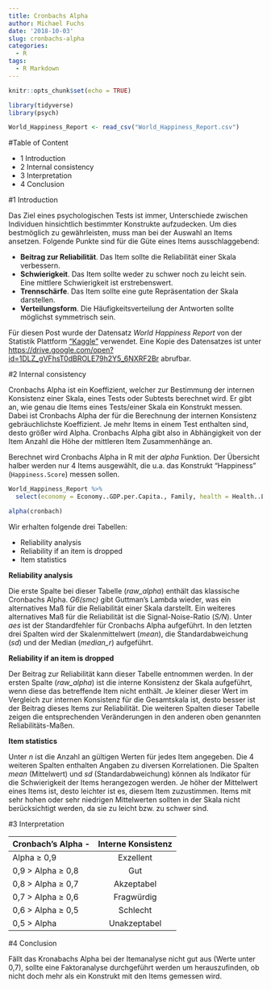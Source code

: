 ```yaml
---
title: Cronbachs Alpha
author: Michael Fuchs
date: '2018-10-03'
slug: cronbachs-alpha
categories:
  - R
tags:
  - R Markdown
---
```



```r
knitr::opts_chunk$set(echo = TRUE)
```


```r
library(tidyverse)
library(psych)
```
```r
World_Happiness_Report <- read_csv("World_Happiness_Report.csv")
```


#Table of Content

+ 1 Introduction
+ 2 Internal consistency
+ 3 Interpretation
+ 4 Conclusion

#1 Introduction

Das Ziel eines psychologischen Tests ist immer, Unterschiede zwischen Individuen hinsichtlich bestimmter Konstrukte aufzudecken. Um dies bestmöglich zu gewährleisten, muss man bei der Auswahl an Items ansetzen. Folgende Punkte sind für die Güte eines Items ausschlaggebend:

+ **Beitrag zur Reliabilität**. Das Item sollte die Reliabilität einer Skala verbessern.
+ **Schwierigkeit**. Das Item sollte weder zu schwer noch zu leicht sein. Eine mittlere Schwierigkeit ist erstrebenswert.
+ **Trennschärfe**. Das Item sollte eine gute Repräsentation der Skala darstellen.
+ **Verteilungsform**. Die Häufigkeitsverteilung der Antworten sollte möglichst symmetrisch sein. 

Für diesen Post wurde der Datensatz *World Happiness Report* von der Statistik Plattform ["Kaggle"](https://www.kaggle.com) verwendet. Eine Kopie des Datensatzes ist unter <https://drive.google.com/open?id=1DLZ_gVFhsT0dBROLE79h2Y5_6NXRF2Br> abrufbar.


#2 Internal consistency

Cronbachs Alpha ist ein Koeffizient, welcher zur Bestimmung der internen Konsistenz einer Skala, eines Tests oder Subtests berechnet wird. Er gibt an, wie genau die Items eines Tests/einer Skala ein Konstrukt messen. Dabei ist Cronbachs Alpha der für die Berechnung der internen Konsistenz gebräuchlichste Koeffizient. Je mehr Items in einem Test enthalten sind, desto größer wird Alpha. Cronbachs Alpha gibt also in Abhängigkeit von der Item Anzahl die Höhe der mittleren Item Zusammenhänge an. 

Berechnet wird Cronbachs Alpha in R mit der *alpha* Funktion. Der Übersicht halber werden nur 4 Items ausgewählt, die u.a. das Konstrukt "Happiness" (`Happiness.Score`) messen sollen.
```r
World_Happiness_Report %>% 
  select(economy = Economy..GDP.per.Capita., Family, health = Health..Life.Expectancy., Freedom) -> cronbach

alpha(cronbach)
```

Wir erhalten folgende drei Tabellen:

+ Reliability analysis 
+ Reliability if an item is dropped
+ Item statistics

**Reliability analysis **

Die erste Spalte bei dieser Tabelle (*raw_alpha*) enthält das klassische Cronbachs Alpha. *G6(smc)* gibt Guttman's Lambda wieder, was ein alternatives Maß für die Reliabilität einer Skala darstellt. Ein weiteres alternatives Maß für die Reliabilität ist die Signal-Noise-Ratio (*S/N*). Unter *aes* ist der Standardfehler für Cronbachs Alpha aufgeführt. In den letzten drei Spalten wird der Skalenmittelwert (*mean*), die Standardabweichung (*sd*) und der Median (*median_r*) aufgeführt. 

**Reliability if an item is dropped **

Der Beitrag zur Reliabilität kann dieser Tabelle entnommen werden. In der ersten Spalte (*raw_alpha*) ist die interne Konsistenz der Skala aufgeführt, wenn diese das betreffende Item nicht enthält. Je kleiner dieser Wert im Vergleich zur internen Konsistenz für die Gesamtskala ist, desto besser ist der Beitrag dieses Items zur Reliabilität. Die weiteren Spalten dieser Tabelle zeigen die entsprechenden Veränderungen in den anderen oben genannten Reliabilitäts-Maßen. 

**Item statistics **

Unter *n* ist die Anzahl an gültigen Werten für jedes Item angegeben. Die 4 weiteren Spalten enthalten Angaben zu diversen Korrelationen. Die Spalten *mean* (Mittelwert) und *sd* (Standardabweichung) können als Indikator für die Schwierigkeit der Items herangezogen werden. Je höher der Mittelwert eines Items ist, desto leichter ist es, diesem Item zuzustimmen. Items mit sehr hohen oder sehr niedrigen Mittelwerten sollten in der Skala nicht berücksichtigt werden, da sie zu leicht bzw. zu schwer sind.  

#3 Interpretation

| **Cronbach's Alpha**  -       | **Interne Konsistenz**| 
| ------------- |:-------------:| 
| Alpha ≥ 0,9      | Exzellent | 
|  0,9 > Alpha ≥ 0,8   | Gut     |   
|  0,8 > Alpha ≥ 0,7   | Akzeptabel     |   
|   0,7 > Alpha ≥ 0,6   | Fragwürdig     |   
|  0,6 > Alpha ≥ 0,5   | Schlecht     |   
|  0,5 > Alpha | Unakzeptabel     |   

#4 Conclusion

Fällt das Kronabachs Alpha bei der Itemanalyse nicht gut aus (Werte unter 0,7), sollte eine Faktoranalyse durchgeführt werden um herauszufinden, ob nicht doch mehr als ein Konstrukt mit den Items gemessen wird.







